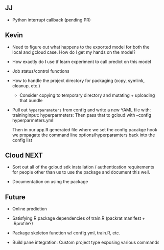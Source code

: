 

## JJ

- Python interrupt callback (pending PR)

## Kevin

- Need to figure out what happens to the exported model for both the local
  and gcloud case. How do I get my hands on the model?
  
- How exactly do I use tf learn experiment to call predict on this model

- Job status/control functions

- How to handle the project directory for packaging (copy, symlink, cleanup, etc.)
    - Consider copying to temporary directory and mutating + uploading that bundle

- Pull out `hyperparameters` from config and write a new YAML file with:
    trainingInput:
       hyperparmeters:
  Then pass that to gcloud with --config hyperparmeters.yml
  
  Then in our app.R generated file where we set the config pacakge hook we 
  propagate the command line options/hyperparamters back into the config list


## Cloud NEXT

- Sort out all of the gcloud sdk installation / authentication requirements
  for people other than us to use the package and document this well.

- Documentation on using the package


## Future

- Online prediction

- Satisfying R package dependencies of train.R (packrat manifest + .Rprofile?)

- Package skeleton function w/ config.yml, train.R, etc.

- Build pane integration: Custom project type exposing various commands


